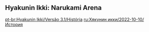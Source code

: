 {{Event Tabs
|rootpage = Hyakunin Ikki/2022-10-10
|subpage1 = Characters
|gallery = false
}}
==Hyakunin Ikki: Narukami Arena==
{{Transclude|Hyakunin Ikki: Narukami Arena|Dialogue|main=1|top=1}}

[[pt-br:Hyakunin Ikki/Versão 3.1/História]]
[[ru:Хякунин икки/2022-10-10/История]]